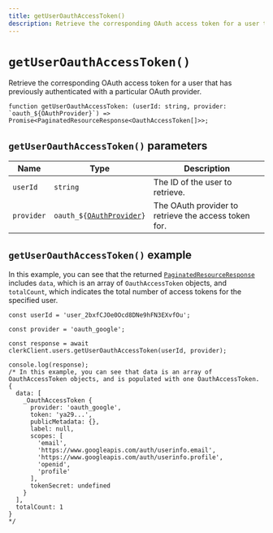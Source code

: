 ```yaml
---
title: getUserOauthAccessToken()
description: Retrieve the corresponding OAuth access token for a user that has previously authenticated with a particular OAuth provider. 
---
```


# `getUserOauthAccessToken()`

Retrieve the corresponding OAuth access token for a user that has previously authenticated with a particular OAuth provider.

```tsx
function getUserOauthAccessToken: (userId: string, provider: `oauth_${OAuthProvider}`) => Promise<PaginatedResourceResponse<OauthAccessToken[]>>;
```

## `getUserOauthAccessToken()` parameters

| Name | Type | Description |
| --- | --- | --- |
| `userId` | `string` | The ID of the user to retrieve. |
| `provider` | <code>oauth_$\{[OAuthProvider](/docs/references/javascript/types/oauth-provider)\}</code> | The OAuth provider to retrieve the access token for. |

## `getUserOauthAccessToken()` example

In this example, you can see that the returned [`PaginatedResourceResponse`](/docs/references/backend/types/paginated-resource-response) includes `data`, which is an array of `OauthAccessToken` objects, and `totalCount`, which indicates the total number of access tokens for the specified user.

```tsx
const userId = 'user_2bxfCJOe0Ocd8DNe9hFN3EXvfOu';

const provider = 'oauth_google';

const response = await clerkClient.users.getUserOauthAccessToken(userId, provider);

console.log(response);
/* In this example, you can see that data is an array of OauthAccessToken objects, and is populated with one OauthAccessToken.
{
  data: [
    _OauthAccessToken {
      provider: 'oauth_google',
      token: 'ya29...',
      publicMetadata: {},
      label: null,
      scopes: [
        'email',
        'https://www.googleapis.com/auth/userinfo.email',
        'https://www.googleapis.com/auth/userinfo.profile',
        'openid',
        'profile'
      ],
      tokenSecret: undefined
    }
  ],
  totalCount: 1
}
*/
```